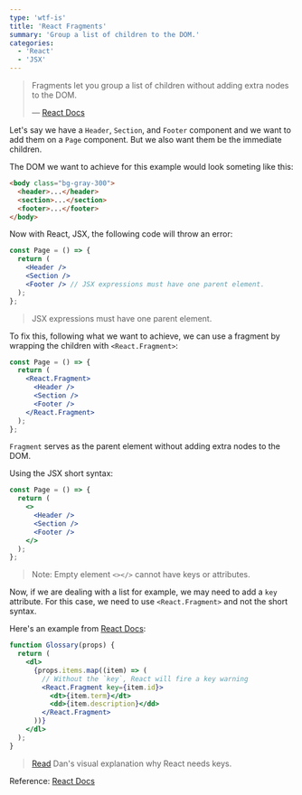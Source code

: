 ```yaml
---
type: 'wtf-is'
title: 'React Fragments'
summary: 'Group a list of children to the DOM.'
categories:
  - 'React'
  - 'JSX'
---
```


> Fragments let you group a list of children without adding extra nodes to the DOM.
>
> &mdash; [React Docs](https://reactjs.org/docs/fragments.html)

Let's say we have a `Header`, `Section`, and `Footer` component and we want to add them on a `Page` component. But we also want them be the immediate children.

The DOM we want to achieve for this example would look someting like this:

```html {2-4}
<body class="bg-gray-300">
  <header>...</header>
  <section>...</section>
  <footer>...</footer>
</body>
```

Now with React, JSX, the following code will throw an error:

```jsx {3-5}
const Page = () => {
  return (
    <Header />
    <Section />
    <Footer /> // JSX expressions must have one parent element.
  );
};
```

> JSX expressions must have one parent element.

To fix this, following what we want to achieve, we can use a fragment by wrapping the children with `<React.Fragment>`:

```jsx {3, 7}
const Page = () => {
  return (
    <React.Fragment>
      <Header />
      <Section />
      <Footer />
    </React.Fragment>
  );
};
```

`Fragment` serves as the parent element without adding extra nodes to the DOM.

Using the JSX short syntax:

```jsx {3, 7}
const Page = () => {
  return (
    <>
      <Header />
      <Section />
      <Footer />
    </>
  );
};
```

> Note: Empty element `<></>` cannot have keys or attributes.

Now, if we are dealing with a list for example, we may need to add a `key` attribute. For this case, we need to use `<React.Fragment>` and not the short syntax.

Here's an example from [React Docs](https://reactjs.org/docs/fragments.html):

```jsx {6, 9}
function Glossary(props) {
  return (
    <dl>
      {props.items.map((item) => (
        // Without the `key`, React will fire a key warning
        <React.Fragment key={item.id}>
          <dt>{item.term}</dt>
          <dd>{item.description}</dd>
        </React.Fragment>
      ))}
    </dl>
  );
}
```

> [Read](https://twitter.com/dan_abramov/status/1415279090446204929) Dan's visual explanation why React needs keys.

Reference: [React Docs](https://reactjs.org/docs/fragments.html)
